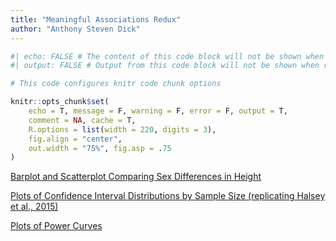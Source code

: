 ```yaml
---
title: "Meaningful Associations Redux"
author: "Anthony Steven Dick"
---
```


```r
#| echo: FALSE # The content of this code block will not be shown when rendered
#| output: FALSE # Output from this code block will not be shown when rendered

# This code configures knitr code chunk options

knitr::opts_chunk$set(
    echo = T, message = F, warning = F, error = F, output = T,
    comment = NA, cache = T,
    R.options = list(width = 220, digits = 3),
    fig.align = "center",
    out.width = "75%", fig.asp = .75
)
```

[Barplot and Scatterplot Comparing Sex Differences in Height](barplot_scatterplot.html)

[Plots of Confidence Interval Distributions by Sample Size (replicating Halsey et al., 2015)](halsey_simulation.html)

[Plots of Power Curves](power_curves.html)

